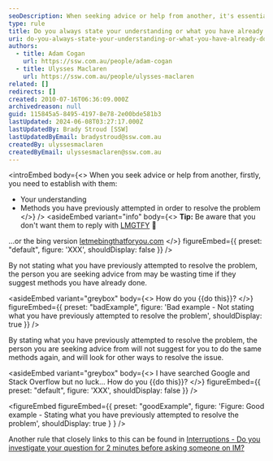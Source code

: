 ```yaml
---
seoDescription: When seeking advice or help from another, it's essential to establish your understanding and methods you've previously attempted to resolve the problem, avoiding unnecessary suggestions.
type: rule
title: Do you always state your understanding or what you have already done to investigate a problem?
uri: do-you-always-state-your-understanding-or-what-you-have-already-done-to-investigate-a-problem
authors:
  - title: Adam Cogan
    url: https://ssw.com.au/people/adam-cogan
  - title: Ulysses Maclaren
    url: https://ssw.com.au/people/ulysses-maclaren
related: []
redirects: []
created: 2010-07-16T06:36:09.000Z
archivedreason: null
guid: 115845a5-8495-4197-8e78-2e00bde581b3
lastUpdated: 2024-06-08T03:27:17.000Z
lastUpdatedBy: Brady Stroud [SSW]
lastUpdatedByEmail: bradystroud@ssw.com.au
createdBy: ulyssesmaclaren
createdByEmail: ulyssesmaclaren@ssw.com.au
---
```


<introEmbed
  body={<>
When you seek advice or help from another, firstly, you need to establish with them:

- Your understanding
- Methods you have previously attempted in order to resolve the problem
  </>}
/>
<asideEmbed
  variant="info"
  body={<>
    **Tip:** Be aware that you don't want them to reply with [LMGTFY](https://www.lmgtfy.com) 🙂

...or the bing version [letmebingthatforyou.com](https://letmebingthatforyou.com)
  </>}
  figureEmbed={{
    preset: "default",
    figure: 'XXX',
    shouldDisplay: false
  }}
/>

By not stating what you have previously attempted to resolve the problem, the person you are seeking advice from may be wasting time if they suggest methods you have already done.

<asideEmbed
  variant="greybox"
  body={<>
    How do you &#123;&#123;do this&#125;&#125;?
  </>}
  figureEmbed={{
    preset: "badExample",
    figure: 'Bad example - Not stating what you have previously attempted to resolve the problem',
    shouldDisplay: true
  }}
/>

By stating what you have previously attempted to resolve the problem, the person you are seeking advice from will not suggest for you to do the same methods again, and will look for other ways to resolve the issue.

<asideEmbed
  variant="greybox"
  body={<>
    I have searched Google and Stack Overflow but no luck... How do you &#123;&#123;do this&#125;&#125;?
  </>}
  figureEmbed={{
    preset: "default",
    figure: 'XXX',
    shouldDisplay: false
  }}
/>

<figureEmbed figureEmbed={{
  preset: "goodExample",
  figure: 'Figure: Good example - Stating what you have previously attempted to resolve the problem',
  shouldDisplay: true
} } />


Another rule that closely links to this can be found in [Interruptions - Do you investigate your question for 2 minutes before asking someone on IM?](/investigate-your-question-for-two-minutes-before-asking-someone-on-im)
